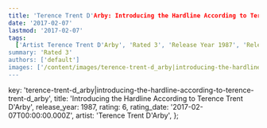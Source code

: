 ```yaml
---
title: 'Terence Trent D'Arby: Introducing the Hardline According to Terence Trent D'Arby (1987)'
date: '2017-02-07'
lastmod: '2017-02-07'
tags:
  ['Artist Terence Trent D'Arby', 'Rated 3', 'Release Year 1987', 'Release Decade 1980']
summary: 'Rated 3'
authors: ['default']
images: ['/content/images/terence-trent-d_arby|introducing-the-hardline-according-to-terence-trent-d_arby.jpg']
---
```


  key: 'terence-trent-d_arby|introducing-the-hardline-according-to-terence-trent-d_arby',
  title: 'Introducing the Hardline According to Terence Trent D'Arby',
  release_year: 1987,
  rating: 6,
  rating_date: '2017-02-07T00:00:00.000Z',
  artist: 'Terence Trent D'Arby',
};

<MusicRating data={data} />
